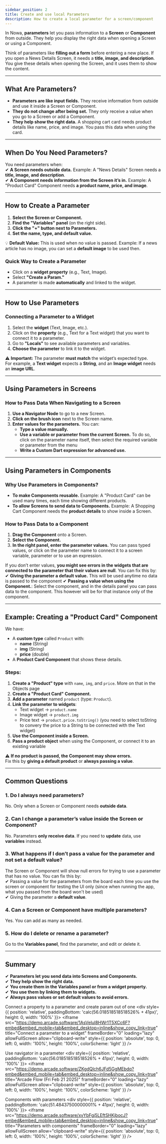 ```yaml
---
sidebar_position: 2
title: Create and use local Parameters
description: How to create a local parameter for a screen/component
---
```


In Nowa, **parameters** let you pass information to a **Screen** or **Component** from outside. They help you display the right data when opening a Screen or using a Component.

Think of parameters like **filling out a form** before entering a new place. If you open a News Details Screen, it needs a **title, image, and description**. You give these details when opening the Screen, and it uses them to show the content.

---

## What Are Parameters?

- **Parameters are like input fields.** They receive information from outside and use it inside a Screen or Component.
- **They do not change after being set.** They only receive a value when you go to a Screen or add a Component.
- **They help show the right data.** A shopping cart card needs product details like name, price, and image. You pass this data when using the card.

---

## When Do You Need Parameters?

You need parameters when:  
✔ **A Screen needs outside data.** Example: A "News Details" Screen needs a **title, image, and description**.  
✔ **A Component needs information from the Screen it’s in.** Example: A "Product Card" Component needs **a product name, price, and image**.

---

## How to Create a Parameter

1. **Select the Screen or Component.**
2. **Find the "Variables" panel** (on the right side).
3. **Click the "+" button next to Parameters.**
4. **Set the name, type, and default value.**

💡 **Default Value:** This is used when no value is passed. Example: If a news article has no image, you can set a **default image** to be used then.

### Quick Way to Create a Parameter

- Click on a **widget property** (e.g., Text, Image).
- Select **"Create a Param."**
- A parameter is made **automatically** and linked to the widget.

---

## How to Use Parameters

### Connecting a Parameter to a Widget

1. Select the **widget** (Text, Image, etc.).
2. Click on the **property** (e.g., Text for a Text widget) that you want to connect it to a parameter.
3. Go to **"Locals"** to see available parameters and variables.
4. **Choose the parameter** to link it to the widget.

⚠️ **Important:** The parameter **must match** the widget’s expected type.  
For example, a **Text widget** expects a **String**, and an **Image widget** needs an **image URL**.

---

## Using Parameters in Screens

### How to Pass Data When Navigating to a Screen

1. **Use a Navigator Node** to go to a new Screen.
2. **Click on the brush icon** next to the Screen name.
3. **Enter values for the parameters.** You can:
    - **Type a value manually.**
    - **Use a variable or parameter from the current Screen.** To do so, click on the parameter name itself, then select the required variable or parameter from the menu
    - **Write a Custom Dart expression for advanced use.**

---

## Using Parameters in Components

### Why Use Parameters in Components?

- **To make Components reusable.** Example: A "Product Card" can be used many times, each time showing different products.
- **To allow Screens to send data to Components.** Example: A Shopping Cart Component needs the **product details** to show inside a Screen.

### How to Pass Data to a Component

1. **Drag the Component** onto a Screen.
2. **Select the Component.**
3. **In the right panel, enter the parameter values.** You can pass typed values, or click on the parameter name to connect it to a screen variable, parameter or to use an expression.

If you don’t enter values, **you might see errors in the widgets that are connected to the parameter that their values are null**. You can fix this by:  
✔ **Giving the parameter a default value.** This will be used anytime no data is passed to the component 
✔ **Passing a value when using the Component.**: Select the component, and in the details panel you can pass data to the component. This however will be for that instance only of the component. 

---

## Example: Creating a "Product Card" Component

We have:

- A **custom type** called `Product` with:
    - **name** (String)
    - **img** (String)
    - **price** (double)
- A **Product Card Component** that shows these details.

### Steps:

1. **Create a "Product" type** with `name`, `img`, and `price`. More on that in the Objects page
2. **Create a "Product Card" Component.**
3. **Add a parameter** named `product` (type: `Product`).
4. **Link the parameter to widgets**:
    - Text widget → `product.name`
    - Image widget → `product.img`
    - Price text → `product.price.toString()` (you need to select toString to convery the price to a String to be connected with the Text widget)
5. **Use the Component inside a Screen.**
6. **Pass a product object** when using the Component, or connect it to an existing variable

⚠️ **If no product is passed, the Component may show errors.**  
Fix this by **giving a default product** or **always passing a value**.

---

## Common Questions

### 1. Do I always need parameters?

No. Only when a Screen or Component needs **outside data**.

### 2. Can I change a parameter’s value inside the Screen or Component?

No. Parameters **only receive data**. If you need to **update** data, use **variables** instead.

### 3. What happens if I don’t pass a value for the parameter and not set a default value?

The Screen or Component will show null errors for trying to use a parameter that has no value. You can fix this by:  
✔ Passing a value for the parameters from the board each time you use the screen or component for testing the UI only (since when running the app, what you passed from the board won't be used)  
✔ Giving the parameter a **default value**.

### 4. Can a Screen or Component have multiple parameters?

Yes. You can add as many as needed.

### 5. How do I delete or rename a parameter?

Go to the **Variables panel**, find the parameter, and edit or delete it.

---

## Summary

✔ **Parameters let you send data into Screens and Components.**  
✔ **They help show the right data.**  
✔ **You create them in the Variables panel or from a widget property.**  
✔ **You use them by linking them to widgets.**  
✔ **Always pass values or set default values to avoid errors.**





Connect a property to a parameter and create param out of one
    <div style={{ position: 'relative', paddingBottom: 'calc(56.018518518518526% + 41px)', height: 0, width: '100%' }}>
      <iframe
        src="https://demo.arcade.software/1AsVelul8HWr1T5XCc6F?embed&embed_mobile=tab&embed_desktop=inline&show_copy_link=true"
        title="Connect a parameter to a widget"
        frameBorder="0"
        loading="lazy"
        allowFullScreen
        allow="clipboard-write"
        style={{ position: 'absolute', top: 0, left: 0, width: '100%', height: '100%', colorScheme: 'light' }}
      />
    </div>


Use navigator in a parameter
    <div style={{ position: 'relative', paddingBottom: 'calc(56.018518518518526% + 41px)', height: 0, width: '100%' }}>
      <iframe
        src="https://demo.arcade.software/ZKgdQlch6JFd5GgMEbdq?embed&embed_mobile=tab&embed_desktop=inline&show_copy_link=true"
        title="Arcade Flow (Fri Feb 21 2025)"
        frameBorder="0"
        loading="lazy"
        allowFullScreen
        allow="clipboard-write"
        style={{ position: 'absolute', top: 0, left: 0, width: '100%', height: '100%', colorScheme: 'light' }}
      />
    </div>



Components with parameters
    <div style={{ position: 'relative', paddingBottom: 'calc(51.48437500000001% + 41px)', height: 0, width: '100%' }}>
      <iframe
        src="https://demo.arcade.software/xvYbFgj5LEftSHKjbocJ?embed&embed_mobile=tab&embed_desktop=inline&show_copy_link=true"
        title="Parameters with components"
        frameBorder="0"
        loading="lazy"
        allowFullScreen
        allow="clipboard-write"
        style={{ position: 'absolute', top: 0, left: 0, width: '100%', height: '100%', colorScheme: 'light' }}
      />
    </div>
